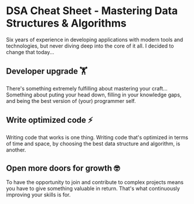 # DSA Cheat Sheet - Mastering Data Structures & Algorithms

Six years of experience in developing applications with modern tools and technologies, but never diving deep into the core of it all. I decided to change that today...

## Developer upgrade 🏋️

There's something extremely fulfilling about mastering your craft... Something about puting your head down, filling in your knowledge gaps, and being the best version of (your) programmer self.

## Write optimized code ⚡️

Writing code that works is one thing. Writing code that's optimized in terms of time and space, by choosing the best data structure and algorithm, is another.

## Open more doors for growth 🤓

To have the opportunity to join and contribute to complex projects means you have to give something valuable in return. That's what continuously improving your skills is for.